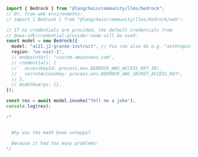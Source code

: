 ```typescript
import { Bedrock } from "@langchain/community/llms/bedrock";
// Or, from web environments:
// import { Bedrock } from "@langchain/community/llms/bedrock/web";

// If no credentials are provided, the default credentials from
// @aws-sdk/credential-provider-node will be used.
const model = new Bedrock({
  model: "ai21.j2-grande-instruct", // You can also do e.g. "anthropic.claude-v2"
  region: "us-east-1",
  // endpointUrl: "custom.amazonaws.com",
  // credentials: {
  //   accessKeyId: process.env.BEDROCK_AWS_ACCESS_KEY_ID!,
  //   secretAccessKey: process.env.BEDROCK_AWS_SECRET_ACCESS_KEY!,
  // },
  // modelKwargs: {},
});

const res = await model.invoke("Tell me a joke");
console.log(res);

/*


  Why was the math book unhappy?

  Because it had too many problems!
*/
```
